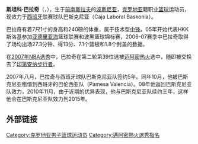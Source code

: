 '''斯坦科·巴拉奇'''（{{lang-hr|'''Stanko Barać'''}}，{{bd|1986年|8月8日}}），生于[[前南斯拉夫|前南斯拉夫]]的[[波斯尼亚|波斯尼亚]]，[[克罗地亚|克罗地亚]]籍职业[[篮球|篮球]]运动员，现效力于[[西班牙|西班牙]]联赛球队巴斯克尼亚（Caja Laboral Baskonia）。

巴拉奇有着7尺1寸的身高和240磅的体重，属于技术型[[中锋|中锋]]。05年开始代表HKK斯洛基参加[[亚德里亚海|亚德里亚海]]篮球联赛和波黑篮球锦标赛，2006-07赛季中巴拉奇取得了场均出场27.3分钟、得13分、7.1个篮板和1.8个封盖的数据。

在[[2007年NBA选秀|2007年NBA选秀]]中，巴拉奇在第二轮第39位选被[[迈阿密热火|迈阿密热火]]选中，随即被交换去了[[印第安纳步行者|印第安纳步行者]]。

2007年八月，巴拉奇与西班牙球队巴斯克尼亚队签约5年。同年10月，他被巴斯克尼亚租借到西班牙的巴伦西亚队（Pamesa Valencia）。08年他返回巴斯克尼亚队效力，2010年11月，由于近期的优异表现，他与巴斯克尼亚队续约三年，这样他会在巴斯克尼亚队效力到2015年。

==外部链接==

{{2007 NBA Draft}}
{{2008年夏季奥运会克罗地亚男子篮球阵容}}

{{Authority control}}
{{DEFAULTSORT:Barać, Stanko}}
[[Category:克罗地亚男子篮球运动员|Category:克罗地亚男子篮球运动员]]
[[Category:邁阿密熱火選秀指名|Category:邁阿密熱火選秀指名]]